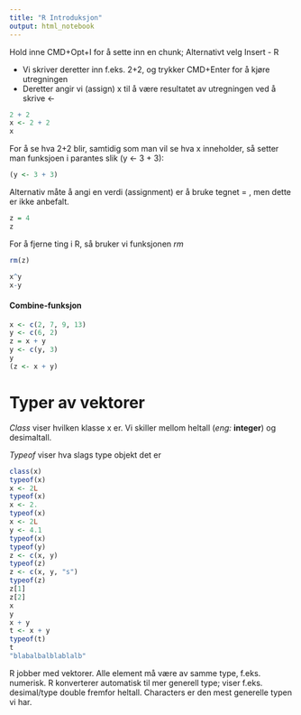 ```yaml
---
title: "R Introduksjon"
output: html_notebook
---
```


Hold inne CMD+Opt+I for å sette inn en chunk;
Alternativt velg Insert - R

* Vi skriver deretter inn f.eks. 2+2, og trykker CMD+Enter for å kjøre utregningen
* Deretter angir vi (assign) x til å være resultatet av utregningen ved å skrive <-
```r
2 + 2
x <- 2 + 2
x
```
For å se hva 2+2 blir, samtidig som man vil se hva x inneholder, så setter man funksjoen i parantes slik (y <- 3 + 3):
```r
(y <- 3 + 3)
```
Alternativ måte å angi en verdi (assignment) er å bruke tegnet = , men dette er ikke anbefalt.
```r
z = 4
z
```
For å fjerne ting i R, så bruker vi funksjonen *rm*
```r
rm(z)
```

```r
x^y
x-y
```

#### Combine-funksjon
```r
x <- c(2, 7, 9, 13)
y <- c(6, 2)
z = x + y
y <- c(y, 3)
y
(z <- x + y)
```

# Typer av vektorer
*Class* viser hvilken klasse x er. Vi skiller mellom heltall (*eng:* **integer**) og desimaltall.

*Typeof* viser hva slags type objekt det er
```r
class(x)
typeof(x)
x <- 2L
typeof(x)
x <- 2.
typeof(x)
x <- 2L
y <- 4.1
typeof(x)
typeof(y)
z <- c(x, y)
typeof(z)
z <- c(x, y, "s")
typeof(z)
z[1]
z[2]
x
y
x + y
t <- x + y
typeof(t)
t
"blabalbalblablalb"
```
R jobber med vektorer. Alle element må være av samme type, f.eks. numerisk. R konverterer automatisk til mer generell type; viser f.eks. desimal/type double fremfor heltall. Characters er den mest generelle typen vi har.
